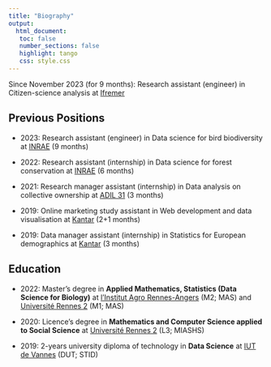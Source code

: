 ```yaml
---
title: "Biography"
output: 
  html_document:
   toc: false
   number_sections: false
   highlight: tango
   css: style.css
---
```




Since November 2023 (for 9 months):  Research assistant (engineer) in Citizen-science analysis at [Ifremer](https://ifremer.fr)

## Previous Positions

- 2023: Research assistant (engineer) in Data science for bird biodiversity at [INRAE](https://inrae.fr) (9 months)

- 2022: Research assistant (internship) in Data science for forest conservation at [INRAE](https://inrae.fr) (6 months)

- 2021: Research manager assistant (internship) in Data analysis on collective ownership at [ADIL 31](https://www.adil31.org) (3 months)

- 2019: Online marketing study assistant in Web development and data visualisation at [Kantar](https://kantar.com) (2+1 months)

- 2019: Data manager assistant (internship) in Statistics for European demographics at [Kantar](https://kantar.com) (3 months)


## Education

- 2022: Master's degree in **Applied Mathematics, Statistics (Data Science for Biology)** at [l'Institut Agro Rennes-Angers](https://www.institut-agro-rennes-angers.fr/formation/masters/parcours-data-science-pour-la-biologie) (M2; MAS) and [Université Rennes 2](https://formations.univ-rennes2.fr/fr/formations/master-37/master-mention-mathematiques-appliquees-statistique-parcours-sciences-des-donnees-intelligence-artificielle-JFTJBMKM.html) (M1; MAS)

- 2020: Licence's degree in **Mathematics and Computer Science applied to Social Science** at [Université Rennes 2](https://www.univ-rennes2.fr/structure/departement-miashs) (L3; MIASHS)

- 2019: 2-years university diploma of technology in **Data Science** at [IUT de Vannes](https://www.iutvannes.fr/b-u-t-science-des-donnees/) (DUT; STID)


